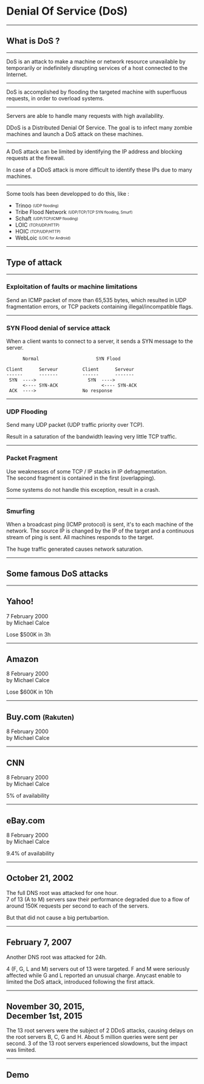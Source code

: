 

<Head>
  <title>Denial Of Service (DoS)</title>
</Head>

# Denial Of Service (DoS)

---

## What is DoS ?

---

DoS is an attack to make a machine or network resource unavailable by temporarily or indefinitely disrupting services of a host connected to the Internet.

---

DoS is accomplished by flooding the targeted machine with superfluous requests, in order to overload systems.

---

Servers are able to handle many requests with high availability.

DDoS is a Distributed Denial Of Service. The goal is to infect many zombie machines and launch a DoS attack on these machines.

---

A DoS attack can be limited by identifying the IP address and blocking requests at the firewall.

In case of a DDoS attack is more difficult to identify these IPs due to many machines.

---

Some tools has been developped to do this, like :

- Trinoo <sub><sup>(UDP flooding)</sup></sub>
- Tribe Flood Network <sub><sup>(UDP/TCP/TCP SYN flooding, Smurf)</sup></sub>
- Schaft <sub><sup>(UDP/TCP/ICMP flooding)</sup></sub>
- LOIC <sub><sup>(TCP/UDP/HTTP)</sup></sub>
- HOIC <sub><sup>(TCP/UDP/HTTP)</sup></sub>
- WebLoic <sub><sup>(LOIC for Android)</sup></sub>

---

## Type of attack

---

### Exploitation of faults or machine limitations

Send an ICMP packet of more than 65,535 bytes, which resulted in UDP fragmentation errors, or TCP packets containing illegal/incompatible flags.

---

### SYN Flood denial of service attack

When a client wants to connect to a server, it sends a SYN message to the server.

```
      Normal                     SYN Flood

Client      Serveur         Client      Serveur
------      -------         ------      -------
 SYN  ---->                   SYN  ----> 
      <---- SYN-ACK                <---- SYN-ACK
 ACK  ---->                 No response
```
---

### UDP Flooding

Send many UDP packet (UDP traffic priority over TCP).

Result in a saturation of the bandwidth leaving very little TCP traffic.

---

### Packet Fragment

Use weaknesses of some TCP / IP stacks in IP defragmentation.<br />
The second fragment is contained in the first (overlapping).

Some systems do not handle this exception, result in a crash.

---

### Smurfing

When a broadcast ping (ICMP protocol) is sent, it's to each machine of the network.
The source IP is changed by the IP of the target and a continuous stream of ping is sent. All machines responds to the target.

The huge traffic generated causes network saturation.

---

## Some famous DoS attacks

---

## Yahoo!

7 February 2000<br />
by Michael Calce

Lose $500K in 3h

---

## Amazon

8 February 2000<br />
by Michael Calce


Lose $600K in 10h

---

## Buy.com <small>(Rakuten)</small>

8 February 2000<br />
by Michael Calce

---

## CNN

8 February 2000<br />
by Michael Calce

5% of availability

---

## eBay.com

8 February 2000<br />
by Michael Calce

9.4% of availability

---

## October 21, 2002

The full DNS root was attacked for one hour.<br />
7 of 13 (A to M) servers saw their performance degraded due to a flow of around 150K requests per second to each of the servers.

But that did not cause a big pertubartion.

---

## February 7, 2007

Another DNS root was attacked for 24h.

4 (F, G, L and M) servers out of 13 were targeted. F and M were seriously affected while G and L reported an unusual charge.
Anycast enable to limited the DoS attack, introduced following the first attack.

---

## November 30, 2015,<br />December 1st, 2015

The 13 root servers were the subject of 2 DDoS attacks, causing delays on the root servers B, C, G and H.
About 5 million queries were sent per second.
3 of the 13 root servers experienced slowdowns, but the impact was limited.

---

## Demo